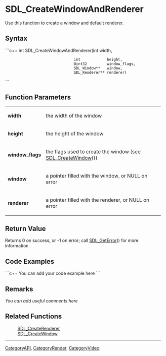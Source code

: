 <!-- pragma section-numbers off -->
<!-- pragma camelcase off -->

= SDL_CreateWindowAndRenderer =
Use this function to create a window and default renderer.




== Syntax ==
```c++
int SDL_CreateWindowAndRenderer(int            width,
                                int            height,
                                Uint32         window_flags,
                                SDL_Window**   window,
                                SDL_Renderer** renderer)
```



== Function Parameters ==
{|
|'''width'''
|the width of the window
|-
|'''height'''
|the height of the window
|-
|'''window_flags'''
|the flags used to create the window (see [[SDL_CreateWindow]]())
|-
|'''window'''
|a pointer filled with the window, or NULL on error
|-
|'''renderer'''
|a pointer filled with the renderer, or NULL on error
|}



== Return Value ==
Returns 0 on success, or -1 on error; call [[SDL_GetError]]() for more information.


== Code Examples ==
```c++
You can add your code example here
```


== Remarks ==
''You can add useful comments here''


== Related Functions ==
:[[SDL_CreateRenderer]]
:[[SDL_CreateWindow]]

----
[[CategoryAPI]], [[CategoryRender]], [[CategoryVideo]]
